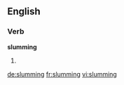 ==English==

===Verb===
'''slumming'''
# {{present participle of|slum}}

[[de:slumming]]
[[fr:slumming]]
[[vi:slumming]]